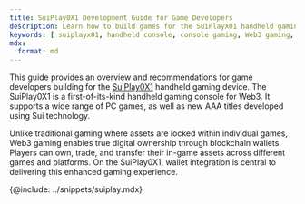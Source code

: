 ```yaml
---
title: SuiPlay0X1 Development Guide for Game Developers
description: Learn how to build games for the SuiPlayX01 handheld gaming device.
keywords: [ suiplayx01, handheld console, console gaming, Web3 gaming, gamefi ]
mdx:
  format: md
---
```


This guide provides an overview and recommendations for game developers building for the [SuiPlay0X1](https://www.suiplay0x1.com/) handheld gaming device. The SuiPlay0X1 is a first-of-its-kind handheld gaming console for Web3. It supports a wide range of PC games, as well as new AAA titles developed using Sui technology. 

Unlike traditional gaming where assets are locked within individual games, Web3 gaming enables true digital ownership through blockchain wallets. Players can own, trade, and transfer their in-game assets across different games and platforms. On the SuiPlay0X1, wallet integration is central to delivering this enhanced gaming experience.

{@include: ../snippets/suiplay.mdx}

